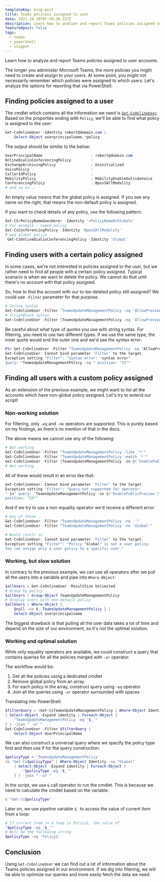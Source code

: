 ```yaml
---
templateKey: blog-post
title: Teams policies assigned to user
date: 2021-10-20T07:59:26.337Z
description: Learn how to analyze and report Teams policies assigned to user accounts.
featuredpost: false
tags:
  - teams
  - powershell
  - snippet
---
```

Learn how to analyze and report Teams policies assigned to user accounts.

The longer you administer Microsoft Teams, the more policies you might need to create and assign to your users. At some point, you might not necessarily remember which policies were assigned to which users. Let's analyze the options for reporting that via PowerShell.

## Finding policies assigned to a user

The cmdlet which contains all the information we need is [`Get-CsOnlineUser`](https://docs.microsoft.com/en-us/powershell/module/skype/get-csonlineuser?view=skype-ps). Based on the properties ending with `Policy`, we'll be able to find what policy is assigned to the user:

```powershell
Get-CsOnlineUser -Identity robert@domain.com |
	Select-Object userprincipalname,*policy
```

The output should be similar to the below:

```powershell
UserPrincipalName                      : robert@domain.com
OnlineDialinConferencingPolicy         :
ExchangeArchivingPolicy                : Uninitialized
VoicePolicy                            :
CallerIdPolicy                         :
MobilityPolicy                         : MobilityEnableOutsideVoice
ConferencingPolicy                     : BposSAllModality
# and so on...
```

An empty value means that the global policy is assigned. If you see any name on the right, that means the non-default policy is assigned.

<Tip>

If you want to check details of any policy, use the following pattern:

```powershell
Get-CS<PolicyNameGoesHere> -Identity '<PolicyNameOrGlobal>'
# For example - named policy
Get-CsConferencingPolicy -Identity 'BposSAllModality'
# and global policy
 Get-CsOnlineDialinConferencingPolicy -Identity 'Global'
```

</Tip>

## Finding users with a certain policy assigned

In some cases, we're not interested in policies assigned to the user, but we rather need to find all people with a certain policy assigned. Typical scenario is when we want to delete the policy. We cannot do that until there's no account with that policy assigned.

So, how to find the account with our to-be-deleted policy still assigned? We could use `-Filter` parameter for that purpose.

```powershell
# String syntax
Get-CsOnlineUser -Filter "TeamsUpdateManagementPolicy -eq 'AllowPreview'"
# ScriptBlock syntax
Get-CsOnlineUser -Filter {TeamsUpdateManagementPolicy -eq 'AllowPreview'}
```

<Warning>

Be careful about what type of quotes you use with string syntax. For filtering, you need to use two different types. If we use the same type, the inner quote would end the outer one and we'd see the syntax error:

```powershell
PS> Get-CsOnlineUser -Filter "TeamsUpdateManagementPolicy -eq "AllowPreview""
Get-CsOnlineUser: Cannot bind parameter 'Filter' to the target.
Exception setting "Filter": "Syntax error: "syntax error"
query: "TeamsUpdateManagementPolicy -eq " position: "29""
```

</Warning>

## Finding all users with a custom policy assigned

As an extension of the previous example, we might want to list all the accounts which have non-global policy assigned. Let's try to extend our script!

### Non-working solution

For filtering, only `-eq` and `-ne` operators are supported. This is purely based on my findings, as there's no mention of that in the docs.

The above means we cannot use any of the following:

```powershell
# Not working
Get-CsOnlineUser -Filter "TeamsUpdateManagementPolicy -like '*'"
Get-CsOnlineUser -Filter "TeamsUpdateManagementPolicy -match '*'"
Get-CsOnlineUser -Filter {TeamsUpdateManagementPolicy -in @('EnablePublicPreview')}
# Not working
```

All of these would result in an error like that:

```powershell
Get-CsOnlineUser: Cannot bind parameter 'Filter' to the target.
Exception setting "Filter": "Query not supported for operator:
"-in" query: "TeamsUpdateManagementPolicy -in @('EnablePublicPreview')"
position: "29""
```

And if we try to use a non-equality operator we'd receive a different error:

```powershell
# Any of these
Get-CsOnlineUser -Filter "TeamsUpdateManagementPolicy -ne ''"
Get-CsOnlineUser -Filter "TeamsUpdateManagementPolicy -ne 'Global'"

# Would result in
Get-CsOnlineUser: Cannot bind parameter 'Filter' to the target.
Exception setting "Filter": "Policy "Global" is not a user policy.
You can assign only a user policy to a specific user."
```

### Working, but slow solution

In contrary to the previous example, we can use all operators after we pull all the users into a variable and pipe into `Where-Object`:

```powershell
$allUsers = Get-CsOnlineUser -ResultSize Unlimited
# Group by policy
$allUsers | Group-Object TeamsUpdateManagementPolicy
# Display users with non-default policy
$allUsers | Where-Object {
	$null -ne $_.TeamsUpdateManagementPolicy } |
	Select-Object userprincipalname
```

The biggest drawback is that pulling all the user data takes a lot of time and depend on the size of our environment, so it's not the optimal solution.

### Working and optimal solution

While only equality operators are available, we could construct a query that contains queries for all the policies merged with `-or` operator.

The workflow would be:

1. Get all the policies using a dedicated cmdlet
2. Remove global policy from an array
3. For each policy in the array, construct query using `-eq` operator
4. Join all the queries using `-or` operator surrounded with spaces

Translating into PowerShell:

```powershell
$filterQuery = (Get-CsTeamsUpdateManagementPolicy | Where-Object Identity -ne "Global"
| Select-Object -Expand identity | Foreach-Object {
	"TeamsUpdateManagementPolicy -eq '$_'"
} ) -join " -or "
Get-CsOnlineUser -Filter $filterQuery |
	Select-Object UserPrincipalName
```

We can also construct a universal query where we specify the policy type first and then use if for the query construction:

```powershell
$policyType = 'TeamsUpdateManagementPolicy'
(& "Get-Cs$policyType" | Where-Object Identity -ne "Global"
	| Select-Object -Expand identity | Foreach-Object {
		"$policyType -eq '$_'"
	} ) -join " -or "
```

In the script, we use `&` call operator to run the cmdlet. This is because we need to calculate the cmdlet based on the variable:

```powershell
& "Get-Cs$policyType"
```

Later on, we use pipeline variable `$_` to access the value of current item from a loop:

```powershell
# If current item in a loop is Policy1, the value of
"$policyType -eq '$_'"
# Will be the following string
$policyType -eq 'Policy1'
```

## Conclusion

Using `Get-CsOnlineUser` we can find out a lot of information about the Teams policies assigned in our environment. If we dig into filtering, we will be able to optimize our queries and more easily fetch the data we need.
